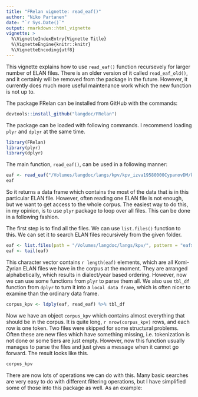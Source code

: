 ```yaml
---
title: "FRelan vignette: read_eaf()"
author: "Niko Partanen"
date: "`r Sys.Date()`"
output: rmarkdown::html_vignette
vignette: >
  %\VignetteIndexEntry{Vignette Title}
  %\VignetteEngine{knitr::knitr}
  %\VignetteEncoding{utf8}
---
```


This vignette explains how to use `read_eaf()` function recursevely for larger number of ELAN files. There is an older version of it called `read_eaf_old()`, and it certainly will be removed from the package in the future. However, it currently does much more useful maintenance work which the new function is not up to.

The package FRelan can be installed from GitHub with the commands:

```r
devtools::install_github("langdoc/FRelan")
```

The package can be loaded with following commands. I recommend loading `plyr` and `dplyr` at the same time.

```r
library(FRelan)
library(plyr)
library(dplyr)
```

The main function, `read_eaf()`, can be used in a following manner:

```r
eaf <- read_eaf("/Volumes/langdoc/langs/kpv/kpv_izva19580000CypanovDM/kpv_izva19580000CypanovDM.eaf")
eaf
```

So it returns a data frame which contains the most of the data that is in this particular ELAN file. However, often reading one ELAN file is not enough, but we want to get access to the whole corpus. The easiest way to do this, in my opinion, is to use `plyr` package to loop over all files. This can be done in a following fashion.

The first step is to find all the files. We can use `list.files()` function to this. We can set it to search ELAN files recursively from the given folder.

```r
eaf <- list.files(path = "/Volumes/langdoc/langs/kpv/", pattern = "eaf$", recursive = T, full.names = T)
eaf <- tail(eaf)
```

This character vector contains `r length(eaf)` elements, which are all Komi-Zyrian ELAN files we have in the corpus at the moment. They are arranged alphabetically, which results in dialect/year based ordering. However, now we can use some functions from `plyr` to parse them all. We also use `tbl_df` function from `dplyr` to turn it into a `local data frame`, which is often nicer to examine than the ordinary data frame.

```r
corpus_kpv <- ldply(eaf, read_eaf) %>% tbl_df
```

Now we have an object `corpus_kpv` which contains almost everything that should be in the corpus. It is quite long, `r nrow(corpus_kpv)` rows, and each row is one token. Two files were skipped for some structural problems. Often these are new files which have something missing, i.e. tokenization is not done or some tiers are just empty. However, now this function usually manages to parse the files and just gives a message when it cannot go forward. The result looks like this.

```r
corpus_kpv
```

There are now lots of operations we can do with this. Many basic searches are very easy to do with different filtering operations, but I have simplified some of those into this package as well. As an example:

```r

```

